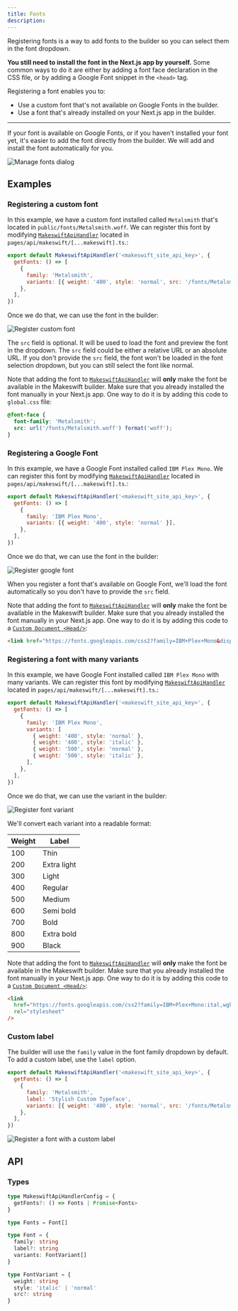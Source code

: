 ```yaml
---
title: Fonts
description:
---
```


Registering fonts is a way to add fonts to the builder so you can select them in the font dropdown.

**You still need to install the font in the Next.js app by yourself.** Some common ways to do it are either by
adding a font face declaration in the CSS file, or by adding a Google Font snippet in the `<head>` tag.

Registering a font enables you to:

- Use a custom font that's not available on Google Fonts in the builder.
- Use a font that's already installed on your Next.js app in the builder.

---

If your font is available on Google Fonts, or if you haven't installed your font yet, it's easier
to add the font directly from the builder. We will add and install the font automatically for you.

![Manage fonts dialog](../images/manage-fonts-dialog.png)

## Examples

### Registering a custom font

In this example, we have a custom font installed called `Metalsmith` that's located in `public/fonts/Metalsmith.woff`.
We can register this font by modifying [`MakeswiftApiHandler`](/guides/manual-setup#add-the-makeswift-api-handler) located in `pages/api/makeswift/[...makeswift].ts`.:

```jsx
export default MakeswiftApiHandler('<makeswift_site_api_key>', {
  getFonts: () => [
    {
      family: 'Metalsmith',
      variants: [{ weight: '400', style: 'normal', src: '/fonts/Metalsmith.woff' }],
    },
  ],
})
```

Once we do that, we can use the font in the builder:

![Register custom font](../images/register-custom-font.png)

The `src` field is optional. It will be used to load the font and preview the font in the dropdown.
The `src` field could be either a relative URL or an absolute URL. If you don't provide the `src` field, the font won't be loaded
in the font selection dropdown, but you can still select the font like normal.

Note that adding the font to [`MakeswiftApiHandler`](/guides/manual-setup#add-the-makeswift-api-handler) will **only** make
the font be available in the Makeswift builder. Make sure that you already installed
the font manually in your Next.js app. One way to do it is by adding this code to `global.css` file:

```css
@font-face {
  font-family: 'Metalsmith';
  src: url('/fonts/Metalsmith.woff') format('woff');
}
```

### Registering a Google Font

In this example, we have a Google Font installed called `IBM Plex Mono`. We can register this font by modifying
[`MakeswiftApiHandler`](/guides/manual-setup#add-the-makeswift-api-handler) located in `pages/api/makeswift/[...makeswift].ts`.:

```js
export default MakeswiftApiHandler('<makeswift_site_api_key>', {
  getFonts: () => [
    {
      family: 'IBM Plex Mono',
      variants: [{ weight: '400', style: 'normal' }],
    },
  ],
})
```

Once we do that, we can use the font in the builder:

![Register google font](../images/register-google-font.png)

When you register a font that's available on Google Font, we'll load the font automatically so you don't have to provide the `src` field.

Note that adding the font to [`MakeswiftApiHandler`](/guides/manual-setup#add-the-makeswift-api-handler) will **only** make
the font be available in the Makeswift builder. Make sure that you already installed
the font manually in your Next.js app. One way to do it is by adding this code to a [`Custom Document <Head/>`](/guides/advanced-setup#extending-the-custom-document):

```html
<link href="https://fonts.googleapis.com/css2?family=IBM+Plex+Mono&display=swap" rel="stylesheet" />
```

### Registering a font with many variants

In this example, we have Google Font installed called `IBM Plex Mono` with many variants. We can register this font by modifying
[`MakeswiftApiHandler`](/guides/manual-setup#add-the-makeswift-api-handler) located in `pages/api/makeswift/[...makeswift].ts`.:

```js
export default MakeswiftApiHandler('<makeswift_site_api_key>', {
  getFonts: () => [
    {
      family: 'IBM Plex Mono',
      variants: [
        { weight: '400', style: 'normal' },
        { weight: '400', style: 'italic' },
        { weight: '500', style: 'normal' },
        { weight: '500', style: 'italic' },
      ],
    },
  ],
})
```

Once we do that, we can use the variant in the builder:

![Register font variant](../images/register-font-variant.png)

We'll convert each variant into a readable format:

| Weight | Label       |
| ------ | ----------- |
| 100    | Thin        |
| 200    | Extra light |
| 300    | Light       |
| 400    | Regular     |
| 500    | Medium      |
| 600    | Semi bold   |
| 700    | Bold        |
| 800    | Extra bold  |
| 900    | Black       |

Note that adding the font to [`MakeswiftApiHandler`](/guides/manual-setup#add-the-makeswift-api-handler) will **only** make
the font be available in the Makeswift builder. Make sure that you already installed
the font manually in your Next.js app. One way to do it is by adding this code to a [`Custom Document <Head/>`](/guides/advanced-setup#extending-the-custom-document):

```html
<link
  href="https://fonts.googleapis.com/css2?family=IBM+Plex+Mono:ital,wght@0,400;0,500;1,400;1,500&display=swap"
  rel="stylesheet"
/>
```

### Custom label

The builder will use the `family` value in the font family dropdown by default. To add a custom label, use the `label` option.

```jsx
export default MakeswiftApiHandler('<makeswift_site_api_key>', {
  getFonts: () => [
    {
      family: 'Metalsmith',
      label: 'Stylish Custom Typeface',
      variants: [{ weight: '400', style: 'normal', src: '/fonts/Metalsmith.woff' }],
    },
  ],
})
```

![Register a font with a custom label](../images/register-font-custom-label.png)

## API

### Types

```ts
type MakeswiftApiHandlerConfig = {
  getFonts?: () => Fonts | Promise<Fonts>
}

type Fonts = Font[]

type Font = {
  family: string
  label?: string
  variants: FontVariant[]
}

type FontVariant = {
  weight: string
  style: 'italic' | 'normal'
  src?: string
}
```
